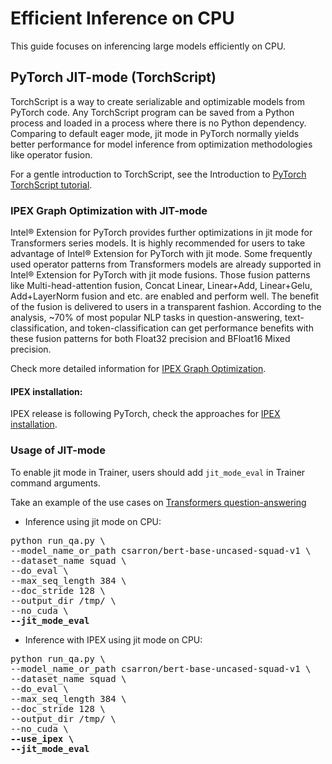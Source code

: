 <!--Copyright 2022 The HuggingFace Team. All rights reserved.

Licensed under the Apache License, Version 2.0 (the "License"); you may not use this file except in compliance with
the License. You may obtain a copy of the License at

http://www.apache.org/licenses/LICENSE-2.0

Unless required by applicable law or agreed to in writing, software distributed under the License is distributed on
an "AS IS" BASIS, WITHOUT WARRANTIES OR CONDITIONS OF ANY KIND, either express or implied. See the License for the
-->

# Efficient Inference on CPU

This guide focuses on inferencing large models efficiently on CPU.

## PyTorch JIT-mode (TorchScript)
TorchScript is a way to create serializable and optimizable models from PyTorch code. Any TorchScript program can be saved from a Python process and loaded in a process where there is no Python dependency.
Comparing to default eager mode, jit mode in PyTorch normally yields better performance for model inference from optimization methodologies like operator fusion.

For a gentle introduction to TorchScript, see the Introduction to [PyTorch TorchScript tutorial](https://pytorch.org/tutorials/beginner/Intro_to_TorchScript_tutorial.html#tracing-modules).

### IPEX Graph Optimization with JIT-mode
Intel® Extension for PyTorch provides further optimizations in jit mode for Transformers series models. It is highly recommended for users to take advantage of Intel® Extension for PyTorch with jit mode. Some frequently used operator patterns from Transformers models are already supported in Intel® Extension for PyTorch with jit mode fusions. Those fusion patterns like Multi-head-attention fusion, Concat Linear, Linear+Add, Linear+Gelu, Add+LayerNorm fusion and etc. are enabled and perform well. The benefit of the fusion is delivered to users in a transparent fashion. According to the analysis, ~70% of most popular NLP tasks in question-answering, text-classification, and token-classification can get performance benefits with these fusion patterns for both Float32 precision and BFloat16 Mixed precision.

Check more detailed information for [IPEX Graph Optimization](https://intel.github.io/intel-extension-for-pytorch/1.11.200/tutorials/features/graph_optimization.html).

#### IPEX installation:

IPEX release is following PyTorch, check the approaches for [IPEX installation](https://intel.github.io/intel-extension-for-pytorch/).

### Usage of JIT-mode
To enable jit mode in Trainer, users should add `jit_mode_eval` in Trainer command arguments.

Take an example of the use cases on [Transformers question-answering](https://github.com/huggingface/transformers/tree/main/examples/pytorch/question-answering)

- Inference using jit mode on CPU:
<pre>python run_qa.py \
--model_name_or_path csarron/bert-base-uncased-squad-v1 \
--dataset_name squad \
--do_eval \
--max_seq_length 384 \
--doc_stride 128 \
--output_dir /tmp/ \
--no_cuda \
<b>--jit_mode_eval </b></pre> 

- Inference with IPEX using jit mode on CPU:
<pre>python run_qa.py \
--model_name_or_path csarron/bert-base-uncased-squad-v1 \
--dataset_name squad \
--do_eval \
--max_seq_length 384 \
--doc_stride 128 \
--output_dir /tmp/ \
--no_cuda \
<b>--use_ipex \</b>
<b>--jit_mode_eval</b></pre> 
